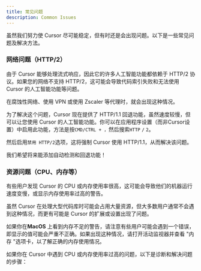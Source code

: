 ```yaml
---
title: 常见问题
description: Common Issues
---
```


 
虽然我们努力使 Cursor 尽可能稳定，但有时还是会出现问题。以下是一些常见问题及解决方法。

### 网络问题（HTTP/2）

由于 Cursor 能够处理流式响应，因此它的许多人工智能功能都依赖于 HTTP/2 协议。如果您的网络不支持 HTTP/2，这可能会导致代码索引失败和无法使用 Cursor 的人工智能功能等问题。

在腐蚀性网络、使用 VPN 或使用 Zscaler 等代理时，就会出现这种情况。

为了解决这个问题，Cursor 现在提供了 HTTP/1.1 回退功能，虽然速度较慢，但可以让您使用 Cursor 的人工智能功能。你可以在应用程序设置（而非Cursor设置）中启用此功能，方法是按`CMD/CTRL + ，`然后搜索`HTTP` `/` `2`。

然后启用`禁用 HTTP/2`选项，这将强制 Cursor 使用 HTTP/1.1，从而解决该问题。

我们希望将来能添加自动检测和回退功能！

### 资源问题（CPU、内存等）

有些用户发现 Cursor 的 CPU 或内存使用率很高，这可能会导致他们的机器运行速度变慢，或显示内存使用率过高的警告。

虽然 Cursor 在处理大型代码库时可能会占用大量资源，但大多数用户通常不会遇到这种情况，而更有可能是 Cursor 的扩展或设置出现了问题。

如果你在**MacOS** 上看到内存不足的警告，请注意有些用户可能会遇到一个错误，即显示的值可能会严重不正确。如果出现这种情况，请打开活动监视器并查看 "内存 "选项卡，以了解正确的内存使用情况。

如果你在 Cursor 中遇到 CPU 或内存使用率过高的问题，以下是诊断和解决问题的步骤：